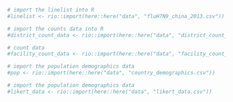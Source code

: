 
```r
# import the linelist into R
#linelist <- rio::import(here::here("data", "fluH7N9_china_2013.csv"))

# import the counts data into R
#district_count_data <- rio::import(here::here("data", "district_count_data.xlsx"))

# count data
#facility_count_data <- rio::import(here::here("data", "facility_count_data.csv"))

# import the population demographics data
#pop <- rio::import(here::here("data", "country_demographics.csv"))

# import the population demographics data
#likert_data <- rio::import(here::here("data", "likert_data.csv"))
```




